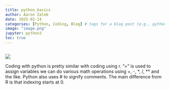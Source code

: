 ```yaml
---
title: python_basics
author: Aaron Zaleb
date: 2025-02-14
categories: [Python, Coding, Blog] # tags for a blog post (e.g., python)
image: "image.png"
jupyter: python3
toc: true
---
```


```python

```

![](image.png)

Coding with python is pretty similar with coding using r. "=" is used to assign variables we can do various math operations using +, -, \*, /, \*\* and the like. Python also uses \# to signify comments. The main difference from R is that indexing starts at 0.
